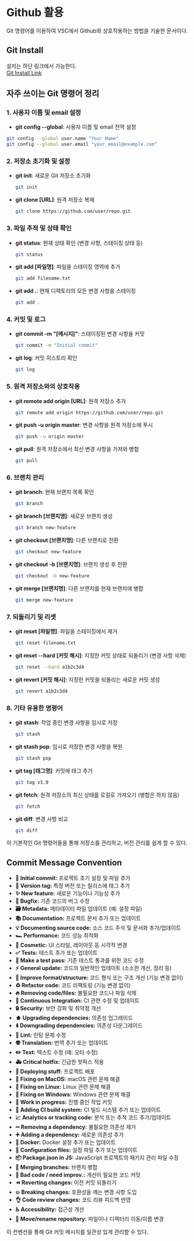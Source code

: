 # Github 활용

Git 명령어를 이용하여 VSC에서 Github와 상호작용하는 방법을 기술한 문서이다.

## Git Install

설치는 하단 링크에서 가능한다.  
[Git Install Link](https://git-scm.com/downloads)

## 자주 쓰이는 Git 명령어 정리

### 1. 사용자 이름 및 email 설정

- **git config --global**: 사용자 이름 및 email 전역 설정

```bash
git config --global user.name "Your Name"
git config --global user.email "your_email@example.com"
```

### 2. 저장소 초기화 및 설정

- **git init**: 새로운 Git 저장소 초기화
  ```bash
  git init
  ```
- **git clone [URL]**: 원격 저장소 복제
  ```bash
  git clone https://github.com/user/repo.git
  ```

### 3. 파일 추적 및 상태 확인

- **git status**: 현재 상태 확인 (변경 사항, 스테이징 상태 등)
  ```bash
  git status
  ```
- **git add [파일명]**: 파일을 스테이징 영역에 추가
  ```bash
  git add filename.txt
  ```
- **git add .**: 현재 디렉토리의 모든 변경 사항을 스테이징
  ```bash
  git add .
  ```

### 4. 커밋 및 로그

- **git commit -m "[메시지]"**: 스테이징된 변경 사항을 커밋
  ```bash
  git commit -m "Initial commit"
  ```
- **git log**: 커밋 히스토리 확인
  ```bash
  git log
  ```

### 5. 원격 저장소와의 상호작용

- **git remote add origin [URL]**: 원격 저장소 추가
  ```bash
  git remote add origin https://github.com/user/repo.git
  ```
- **git push -u origin master**: 변경 사항을 원격 저장소에 푸시
  ```bash
  git push -u origin master
  ```
- **git pull**: 원격 저장소에서 최신 변경 사항을 가져와 병합
  ```bash
  git pull
  ```

### 6. 브랜치 관리

- **git branch**: 현재 브랜치 목록 확인
  ```bash
  git branch
  ```
- **git branch [브랜치명]**: 새로운 브랜치 생성
  ```bash
  git branch new-feature
  ```
- **git checkout [브랜치명]**: 다른 브랜치로 전환
  ```bash
  git checkout new-feature
  ```
- **git checkout -b [브랜치명]**: 브랜치 생성 후 전환
  ```bash
  git checkout -b new-feature
  ```
- **git merge [브랜치명]**: 다른 브랜치를 현재 브랜치에 병합
  ```bash
  git merge new-feature
  ```

### 7. 되돌리기 및 리셋

- **git reset [파일명]**: 파일을 스테이징에서 제거
  ```bash
  git reset filename.txt
  ```
- **git reset --hard [커밋 해시]**: 지정한 커밋 상태로 되돌리기 (변경 사항 삭제)
  ```bash
  git reset --hard a1b2c3d4
  ```
- **git revert [커밋 해시]**: 지정한 커밋을 되돌리는 새로운 커밋 생성
  ```bash
  git revert a1b2c3d4
  ```

### 8. 기타 유용한 명령어

- **git stash**: 작업 중인 변경 사항을 임시로 저장
  ```bash
  git stash
  ```
- **git stash pop**: 임시로 저장한 변경 사항을 복원
  ```bash
  git stash pop
  ```
- **git tag [태그명]**: 커밋에 태그 추가
  ```bash
  git tag v1.0
  ```
- **git fetch**: 원격 저장소의 최신 상태를 로컬로 가져오기 (병합은 하지 않음)
  ```bash
  git fetch
  ```
- **git diff**: 변경 사항 비교
  ```bash
  git diff
  ```

이 기본적인 Git 명령어들을 통해 저장소를 관리하고, 버전 관리를 쉽게 할 수 있다.

## Commit Message Convention

- **🎉 Initial commit:** 프로젝트 초기 설정 및 파일 추가
- **🔖 Version tag:** 특정 버전 또는 릴리스에 태그 추가
- **✨ New feature:** 새로운 기능이나 기능성 추가
- **🐛 Bugfix:** 기존 코드의 버그 수정
- **🗃️ Metadata:** 메타데이터 파일 업데이트 (예: 설정 파일)
- **📚 Documentation:** 프로젝트 문서 추가 또는 업데이트
- **💡 Documenting source code:** 소스 코드 주석 및 문서화 추가/업데이트
- **🏎️ Performance:** 코드 성능 최적화
- **💄 Cosmetic:** UI 스타일, 레이아웃 등 시각적 변경
- **✅ Tests:** 테스트 추가 또는 업데이트
- **🔨 Make a test pass:** 기존 테스트 통과를 위한 코드 수정
- **⚡️ General update:** 코드의 일반적인 업데이트 (소소한 개선, 정리 등)
- **🎨 Improve format/structure:** 코드 형식 또는 구조 개선 (기능 변경 없이)
- **♻️ Refactor code:** 코드 리팩토링 (기능 변경 없이)
- **🔥 Removing code/files:** 불필요한 코드나 파일 삭제
- **💚 Continuous Integration:** CI 관련 수정 및 업데이트
- **🔒 Security:** 보안 강화 및 취약점 개선
- **⬆️ Upgrading dependencies:** 의존성 업그레이드
- **⬇️ Downgrading dependencies:** 의존성 다운그레이드
- **👕 Lint:** 린팅 문제 수정
- **👽 Translation:** 번역 추가 또는 업데이트
- **✏️ Text:** 텍스트 수정 (예: 오타 수정)
- **🚑 Critical hotfix:** 긴급한 핫픽스 적용
- **🚀 Deploying stuff:** 프로젝트 배포
- **🍏 Fixing on MacOS:** macOS 관련 문제 해결
- **🐧 Fixing on Linux:** Linux 관련 문제 해결
- **🏁 Fixing on Windows:** Windows 관련 문제 해결
- **🚧 Work in progress:** 진행 중인 작업 커밋
- **👷 Adding CI build system:** CI 빌드 시스템 추가 또는 업데이트
- **📈 Analytics or tracking code:** 분석 또는 추적 코드 추가/업데이트
- **➖ Removing a dependency:** 불필요한 의존성 제거
- **➕ Adding a dependency:** 새로운 의존성 추가
- **🐋 Docker:** Docker 설정 추가 또는 업데이트
- **🔧 Configuration files:** 설정 파일 추가 또는 업데이트
- **📦 Package.json in JS:** JavaScript 프로젝트의 패키지 관리 파일 수정
- **🔀 Merging branches:** 브랜치 병합
- **💩 Bad code / need improv.:** 개선이 필요한 코드 커밋
- **⏪ Reverting changes:** 이전 커밋 되돌리기
- **💥 Breaking changes:** 호환성을 깨는 변경 사항 도입
- **👌 Code review changes:** 코드 리뷰 피드백 반영
- **♿️ Accessibility:** 접근성 개선
- **🚚 Move/rename repository:** 파일이나 디렉터리 이동/이름 변경

이 컨벤션을 통해 Git 커밋 메시지를 일관성 있게 관리할 수 있다.
